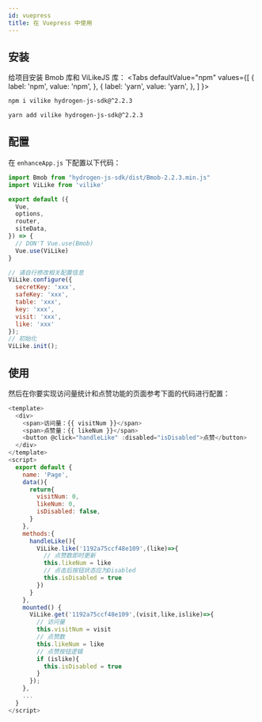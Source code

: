 ```yaml
---
id: vuepress
title: 在 Vuepress 中使用
---
```




## 安装
<!-- 先在 `.vuepress/config.js` 的 `head` 字段配置以下代码：
```js title=".vuepress/config.js"
head: [
  ['script', {type: 'text/javascript', src: 'https://cdn.jsdelivr.net/gh/bmob/hydrogen-js-sdk@2.2.3/dist/Bmob-2.2.3.min.js'}]
]
``` -->
给项目安装 Bmob 库和 ViLikeJS 库：
<Tabs
  defaultValue="npm"
  values={[
    { label: 'npm', value: 'npm', },
    { label: 'yarn', value: 'yarn', },
  ]
}>
<TabItem value="npm">

```sh
npm i vilike hydrogen-js-sdk@^2.2.3
```

</TabItem>
<TabItem value="yarn">

```sh
yarn add vilike hydrogen-js-sdk@^2.2.3
```

</TabItem>
</Tabs>


## 配置
在 `enhanceApp.js` 下配置以下代码：
```js {1-2,9,13-20,22}
import Bmob from "hydrogen-js-sdk/dist/Bmob-2.2.3.min.js"
import ViLike from 'vilike'

export default ({
  Vue,
  options,
  router,
  siteData,
}) => {
  // DON'T Vue.use(Bmob)
  Vue.use(ViLike)
}

// 请自行修改相关配置信息
ViLike.configure({
  secretKey: 'xxx',
  safeKey: 'xxx',
  table: 'xxx',
  key: 'xxx',
  visit: 'xxx',
  like: 'xxx'
});
// 初始化
ViLike.init();
```
## 使用
然后在你要实现访问量统计和点赞功能的页面参考下面的代码进行配置：
```js
<template>
  <div>
    <span>访问量：{{ visitNum }}</span>
    <span>点赞量：{{ likeNum }}</span>
    <button @click="handleLike" :disabled="isDisabled">点赞</button>
  </div>
</template>
<script>
  export default {
    name: 'Page',
    data(){
      return{
        visitNum: 0,
        likeNum: 0,
        isDisabled: false,
      }
    },
    methods:{
      handleLike(){
        ViLike.like('1192a75ccf48e109',(like)=>{
          // 点赞数即时更新
          this.likeNum = like
          // 点击后按钮状态应为Disabled
          this.isDisabled = true
        })
      }
    },
    mounted() {
      ViLike.get('1192a75ccf48e109',(visit,like,islike)=>{
        // 访问量
        this.visitNum = visit
        // 点赞数
        this.likeNum = like
        // 点赞按钮逻辑
        if (islike){
          this.isDisabled = true
        }
      });
    },
    ...
  }
</script>
```
